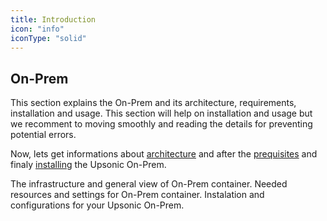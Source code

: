 ```yaml
---
title: Introduction
icon: "info"
iconType: "solid"
---
```



## On-Prem

This section explains the On-Prem and its architecture, requirements, installation and usage. This section will help on installation and usage but we recomment to moving smoothly and reading the details for preventing potential errors.

Now, lets get informations about [architecture](/on-prem/getting_started/architecture) and after the [prequisites](/on-prem/getting_started/requirements_and_prerequisites) and finaly [installing](/on-prem/getting_started/install_on_prem) the Upsonic On-Prem.


<CardGroup cols={2}>
<Card title="Architecture" icon="lightbulb" iconType="duotone" color="#ca8b04" href="/on-prem/getting_started/architecture">
  The infrastructure and general view of On-Prem container.
</Card>
<Card title="Prerequisites" icon="book" iconType="duotone" color="#74C0FC" href="/on-prem/getting_started/requirements_and_prerequisites">
  Needed resources and settings for On-Prem container.
</Card>

</CardGroup>
<Card title="Install On-Prem" icon="book" iconType="download" color="#01EE8A" href="/on-prem/getting_started/install_on_prem">
  Instalation and configurations for your Upsonic On-Prem.
</Card>
